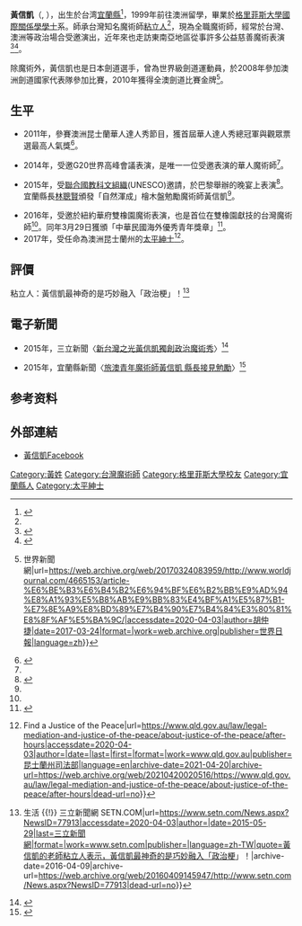 {{藝人
| 姓名 = 黃信凱
| 類型 = 魔術師
| 英文名 = Joshua Huang
| 圖片 = 
| 圖片尺寸 = 
| 圖片簡介 = 
| 出生日期 = 1986年1月22日
| 出生地點 = {{TWN}}[[宜蘭縣|宜蘭縣]]
| 語言 = [[台灣國語|國語]]、[[台語|台語]]、[[英語|英語]]
| 國籍 = {{ROC}}
| 身高 = 
| 體重 = 
| 逝世 = 
| 教育程度 = [[格里菲斯大學|格里菲斯大學]] [[國際關係學學士|國際關係學學士]]
| 職業 = 魔術師
| 經紀公司 = 
| 網站 = 
}}

'''黃信凱'''（{{lang-en|Joshua Huang}}, {{bd|1986年|1月22日||}}），出生於台湾[[宜蘭縣|宜蘭縣]]<ref name=":0">{{Cite web|title=旅澳魔術師黃信凱 台灣之光國際展現|url=http://www.epochtimes.com.tw/n133049/%E6%97%85%E6%BE%B3%E9%AD%94%E8%A1%93%E5%B8%AB%E9%BB%83%E4%BF%A1%E5%87%B1-%E5%8F%B0%E7%81%A3%E4%B9%8B%E5%85%89%E5%9C%8B%E9%9A%9B%E5%B1%95%E7%8F%BE.html|accessdate=2020-04-03|author=謝月琴|date=2015-07-08|format=|publisher=台灣大紀元|language=zh|archive-date=2018-01-06|archive-url=https://web.archive.org/web/20180106061151/http://www.epochtimes.com.tw/n133049/%E6%97%85%E6%BE%B3%E9%AD%94%E8%A1%93%E5%B8%AB%E9%BB%83%E4%BF%A1%E5%87%B1-%E5%8F%B0%E7%81%A3%E4%B9%8B%E5%85%89%E5%9C%8B%E9%9A%9B%E5%B1%95%E7%8F%BE.html|dead-url=no}}</ref>，1999年前往澳洲留學，畢業於[[格里菲斯大學|格里菲斯大學]][[國際關係學學士|國際關係學學士]]系。師承台灣知名魔術師[[粘立人|粘立人]]<ref name=":0" />，現為全職魔術師，經常於台灣、澳洲等政治場合受邀演出，近年來也走訪東南亞地區從事許多公益慈善魔術表演<ref>{{Cite web|title=【專訪】「把黨產變不見！」粘立人弟子黃信凱魔術融化台澳政要|url=https://taronews.tw/2019/05/04/327774/|accessdate=2020-04-03|date=2019-05-04|work=芋傳媒 TaroNews|language=zh-TW}}</ref><ref>{{Cite web|title=黃信凱遠赴各地孤兒院 公益表演魔術散播歡樂|url=http://www.singtaousa.com/ny/453-南加新聞/2304157-%E9%BB%83%E4%BF%A1%E5%87%B1%E9%81%A0%E8%B5%B4%E5%90%84%E5%9C%B0%E5%AD%A4%E5%85%92%E9%99%A2+%E5%85%AC%E7%9B%8A%E8%A1%A8%E6%BC%94%E9%AD%94%E8%A1%93%E6%95%A3%E6%92%AD%E6%AD%A1%E6%A8%82|accessdate=2020-04-03|author=楊凱雯|date=2019-04-22|format=|work=www.singtaousa.com|publisher=星島日報|language=zh|archive-date=2021-01-18|archive-url=https://web.archive.org/web/20210118235115/https://www.singtaousa.com/ny/453-%E5%8D%97%E5%8A%A0%E6%96%B0%E8%81%9E/2304157-%E9%BB%83%E4%BF%A1%E5%87%B1%E9%81%A0%E8%B5%B4%E5%90%84%E5%9C%B0%E5%AD%A4%E5%85%92%E9%99%A2+%E5%85%AC%E7%9B%8A%E8%A1%A8%E6%BC%94%E9%AD%94%E8%A1%93%E6%95%A3%E6%92%AD%E6%AD%A1%E6%A8%82/|dead-url=no}}</ref>。

除魔術外，黃信凱也是日本劍道選手，曾為世界級劍道運動員，於2008年參加澳洲劍道國家代表隊參加比賽，2010年獲得全澳劍道比賽金牌<ref name=":1">{{Cite web|title=澳洲政治魔術師黃信凱 玩轉紐約、華府 {{!}} 世界新聞網|url=https://web.archive.org/web/20170324083959/http://www.worldjournal.com/4665153/article-%E6%BE%B3%E6%B4%B2%E6%94%BF%E6%B2%BB%E9%AD%94%E8%A1%93%E5%B8%AB%E9%BB%83%E4%BF%A1%E5%87%B1-%E7%8E%A9%E8%BD%89%E7%B4%90%E7%B4%84%E3%80%81%E8%8F%AF%E5%BA%9C/|accessdate=2020-04-03|author=胡仲捷|date=2017-03-24|format=|work=web.archive.org|publisher=世界日報|language=zh}}</ref>。

==生平==
*2011年，參賽澳洲昆士蘭華人達人秀節目，獲首屆華人達人秀總冠軍與觀眾票選最高人氣獎<ref>{{Cite web|title=黃信凱魔術表演 呂慶龍讚促國際交流|url=https://www.taiwannews.com.tw/ch/news/2745981|accessdate=2020-04-03|author=|date=2015-05-30|last=|format=|work=|publisher=台灣英文新聞|language=}}</ref>。

*2014年，受邀G20世界高峰會議表演，是唯一一位受邀表演的華人魔術師<ref name=":0" />。

*2015年，受[[联合国教育、科学及文化组织|聯合國教科文組織]](UNESCO)邀請，於巴黎舉辦的晚宴上表演<ref name=":2">{{Cite web|title=旅澳魔術師黃信凱 台灣之光國際展現|url=https://www.epochtimes.com/b5/15/7/7/n4475157.htm|accessdate=2020-04-03|author=|date=2015-07-07|format=|work=大紀元 www.epochtimes.com|publisher=|language=zh-TW|archive-date=2016-03-04|archive-url=https://web.archive.org/web/20160304132316/http://www.epochtimes.com/b5/15/7/7/n4475157.htm|dead-url=no}}</ref>。宜蘭縣長[[林聰賢|林聰賢]]頒發「自然渾成」檜木盤勉勵魔術師黃信凱<ref name=":2" />。

*2016年，受邀於紐約華府雙橡園魔術表演，也是首位在雙橡園獻技的台灣魔術師<ref name=":1" />。同年3月29日獲頒「中華民國海外優秀青年獎章」<ref>{{Cite web|title=學經歷俱佳 僑社奉獻服務表現突出 田景燦等12人獲選海外優秀青年|url=http://www.focat.org.tw/epaper/page.php?id=1326|accessdate=2020-04-03|work=www.focat.org.tw}}</ref>。
*2017年，受任命為澳洲昆士蘭州的[[太平紳士_(澳大利亞)|太平紳士]]<ref>{{Cite web|title=Search for your nearest JP or Cdec {{!}} Find a Justice of the Peace|url=https://www.qld.gov.au/law/legal-mediation-and-justice-of-the-peace/about-justice-of-the-peace/after-hours|accessdate=2020-04-03|author=|date=|last=|first=|format=|work=www.qld.gov.au|publisher=昆士蘭州司法部|language=en|archive-date=2021-04-20|archive-url=https://web.archive.org/web/20210420020516/https://www.qld.gov.au/law/legal-mediation-and-justice-of-the-peace/about-justice-of-the-peace/after-hours|dead-url=no}}</ref>。

== 評價 ==
粘立人：黃信凱最神奇的是巧妙融入「政治梗」！<ref>{{Cite web|title=獨家／台灣之光！黃信凱自創「政治魔術」紅遍台澳政壇 {{!}} 生活 {{!}} 三立新聞網 SETN.COM|url=https://www.setn.com/News.aspx?NewsID=77913|accessdate=2020-04-03|author=|date=2015-05-29|last=三立新聞網|format=|work=www.setn.com|publisher=|language=zh-TW|quote=黃信凱的老師粘立人表示，黃信凱最神奇的是巧妙融入「政治梗」！|archive-date=2016-04-09|archive-url=https://web.archive.org/web/20160409145947/http://www.setn.com/News.aspx?NewsID=77913|dead-url=no}}</ref>

==電子新聞==
*2015年，三立新聞〈[[新台灣之光黃信凱獨創政治魔術秀|新台灣之光黃信凱獨創政治魔術秀]]〉<ref>{{Cite web|title=新台灣之光！　黃信凱獨創「政治魔術」|url=https://www.youtube.com/watch?v=4RSQECDV09A|accessdate=2020-04-03|author=|date=2015-05-29|format=|publisher=三立新聞台|language=zh}}</ref>

*2015年，宜蘭縣新聞〈[[旅澳青年魔術師黃信凱_縣長接見勉勵|旅澳青年魔術師黃信凱 縣長接見勉勵]]〉<ref>{{Cite web|title=旅澳青年魔術師黃信凱 縣長接見勉勵|url=https://www.youtube.com/watch?v=5TuS53s3e2Q|accessdate=2020-04-03|author=|date=2015-07-07|format=|publisher=|language=zh}}</ref>

== 参考资料 ==
{{reflist}}

==外部連結==
* [https://www.facebook.com/joshua.huang.946?fref=ts 黃信凱Facebook]
 
{{DEFAULTSORT:H}}
[[Category:黃姓|Category:黃姓]]
[[Category:台灣魔術師|Category:台灣魔術師]]
[[Category:格里菲斯大學校友|Category:格里菲斯大學校友]]
[[Category:宜蘭縣人|Category:宜蘭縣人]]
[[Category:太平紳士|Category:太平紳士]]